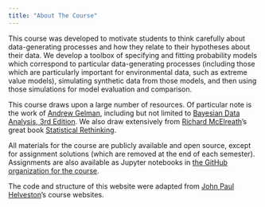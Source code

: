 ```yaml
---
title: "About The Course"
---
```


This course was developed to motivate students to think carefully about data-generating processes and how they relate to their hypotheses about their data. We develop a toolbox of specifying and fitting probability models which correspond to particular data-generating processes (including those which are particularly important for environmental data, such as extreme value models), simulating synthetic data from those models, and then using those simulations for model evaluation and comparison.

This course draws upon a large number of resources. Of particular note is the work of [Andrew Gelman](https://sites.stat.columbia.edu/gelman/), including but not limited to [Bayesian Data Analysis, 3rd Edition](https://sites.stat.columbia.edu/gelman/book/BDA3.pdf). We also draw extensively from [Richard McElreath](https://www.eva.mpg.de/ecology/staff/richard-mcelreath/)'s great book [Statistical Rethinking](https://xcelab.net/rm/).

All materials for the course are publicly available and open source, except for assignment solutions (which are removed at the end of each semester). Assignments are also available as Jupyter notebooks in [the GitHub organization for the course](https://github.com/bee-envdata-cornell).

The code and structure of this website were adapted from [John Paul Helveston](https://www.jhelvy.com/)'s course websites.